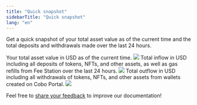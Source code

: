 ```yaml
---
title: "Quick snapshot"
sidebarTitle: "Quick snapshot"
lang: "en"
---
```


Get a quick snapshot of your total asset value as of the current time and the total deposits and withdrawals made over the last 24 hours.

<Tabs>
  <Tab title="Total Assets">
    Your total asset value in USD as of the current time.
    <img src="/en/images/dashboard/total-assets.svg" className="screenshot_modal"/>
  </Tab>
  <Tab title="Total Deposits">
    Total inflow in USD including all deposits of tokens, NFTs, and other assets, as well as gas refills from Fee Station over the last 24 hours.
    <img src="/en/images/dashboard/total-deposits.svg" className="screenshot_modal"/>
  </Tab>
  <Tab title="Total Withdrawals">
    Total outflow in USD including all withdrawals of tokens, NFTs, and other assets from wallets created on Cobo Portal.
    <img src="/en/images/dashboard/total-withdrawals.svg" className="screenshot_modal"/>
  </Tab>
</Tabs>

<Tip>Feel free to [share your feedback](https://forms.zohopublic.com/cobo/form/DocumentFeedbackForm/formperma/QvLOhxJv1_JMsJ-1dleZ8Itb_7rzN-LtgvsDdxosoVI?referrername=manuals) to improve our documentation!</Tip>